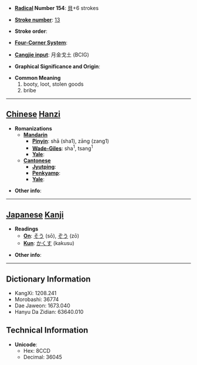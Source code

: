 * '''[[Wiktionary:Chinese radical index| Radical]] Number 154''': [[Wiktionary:Chinese radical index 貝|貝]]+6 strokes

* '''[[Wiktionary:Chinese total strokes index|Stroke number]]''': [[Wiktionary:Chinese total strokes index 13|13]]

* '''Stroke order''': 

* '''[[Wiktionary:Chinese four corner index|Four-Corner System]]''': 

* '''[[Wiktionary:Chinese Cangjie index|Cangjie input]]''': 月金戈土 (BCIG)

* '''Graphical Significance and Origin''': 

* '''Common Meaning'''
*#booty, loot, stolen goods
*# bribe


----

== [[Chinese]] [[Hanzi]] ==

* '''Romanizations'''
** '''[[Mandarin]]'''
*** '''[[Pinyin]]''': shā (sha1), zāng (zang1)
*** '''[[Wade-Giles]]''': sha<sup>1</sup>, tsang<sup>1</sup>
*** '''[[Yale]]''': 
** '''[[Cantonese]]'''
*** '''[[Jyutping]]''':
*** '''[[Penkyamp]]''': 
*** '''[[Yale]]''': 

* '''Other info''': 

----

== [[Japanese]] [[Kanji]] ==

* '''Readings'''
** '''[[On]]''': [[そう]] (sō), [[ぞう]] (zō)
** '''[[Kun]]''': [[かくす]] (kakusu)

* '''Other info''':  

----

== Dictionary Information ==

* KangXi: 1208.241
* Morobashi: 36774
* Dae Jaweon: 1673.040
* Hanyu Da Zidian: 63640.010

== Technical Information ==

* '''Unicode''':
** Hex: 8CCD
** Decimal: 36045